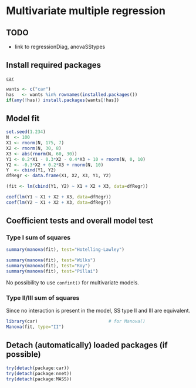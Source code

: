 Multivariate multiple regression
=========================

TODO
-------------------------

 - link to regressionDiag, anovaSStypes

Install required packages
-------------------------

[`car`](http://cran.r-project.org/package=car)

```r
wants <- c("car")
has   <- wants %in% rownames(installed.packages())
if(any(!has)) install.packages(wants[!has])
```

Model fit
-------------------------
    
```r
set.seed(1.234)
N  <- 100
X1 <- rnorm(N, 175, 7)
X2 <- rnorm(N, 30, 8)
X3 <- abs(rnorm(N, 60, 30))
Y1 <- 0.2*X1 - 0.3*X2 - 0.4*X3 + 10 + rnorm(N, 0, 10)
Y2 <- -0.3*X2 + 0.2*X3 + rnorm(N, 10)
Y  <- cbind(Y1, Y2)
dfRegr <- data.frame(X1, X2, X3, Y1, Y2)
```

```r
(fit <- lm(cbind(Y1, Y2) ~ X1 + X2 + X3, data=dfRegr))
```

```r
coef(lm(Y1 ~ X1 + X2 + X3, data=dfRegr))
coef(lm(Y2 ~ X1 + X2 + X3, data=dfRegr))
```

Coefficient tests and overall model test
-------------------------

### Type I sum of squares

```r
summary(manova(fit), test="Hotelling-Lawley")
```

```r
summary(manova(fit), test="Wilks")
summary(manova(fit), test="Roy")
summary(manova(fit), test="Pillai")
```

No possibility to use `confint()` for multivariate models.

### Type II/III sum of squares

Since no interaction is present in the model, SS type II and III are equivalent.

```r
library(car)                           # for Manova()
Manova(fit, type="II")
```

Detach (automatically) loaded packages (if possible)
-------------------------

```r
try(detach(package:car))
try(detach(package:nnet))
try(detach(package:MASS))
```
